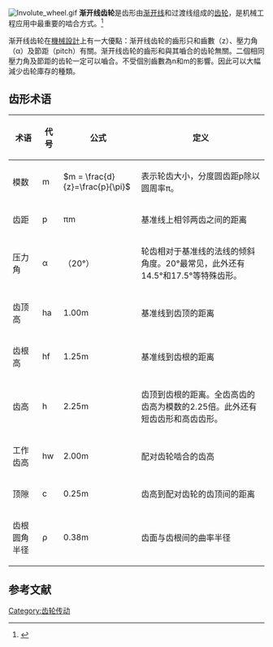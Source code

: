 [[File:Involute_wheel.gif|right]]
'''渐开线齿轮'''是齿形由[[渐开线|渐开线]]和过渡线组成的[[齿轮|齿轮]]，是机械工程应用中最重要的啮合方式。<ref>{{cite web |title=渐开线啮合 |url=https://glossar.item24.com/cn/%E7%B4%A2%E5%BC%95/%E6%96%87%E7%AB%A0/item//involute-gearing.html |website=机械工程词典}}</ref>

渐开线齿轮在[[機械設計|機械設計]]上有一大優點：渐开线齿轮的齒形只和齒數（z）、壓力角（α）及節距（pitch）有關。渐开线齿轮的齒形和與其嚙合的齿轮無關。二個相同壓力角及節距的齿轮一定可以嚙合。不受個別齒數為n和m的影響。因此可以大幅減少齿轮庫存的種類。
==齿形术语==
{| class="wikitable"
|-
! 术语 !! 代号 !! 公式!!定义
|-
| 模数 || m ||<math>m = \frac{d}{z}=\frac{p}{\pi}</math>|| 表示轮齿大小，分度圆齿距p除以圆周率π。
|-
| 齿距 || p || πm||基准线上相邻两齿之间的距离
|-
| 压力角 || α || （20°）||轮齿相对于基准线的法线的倾斜角度。20°最常见，此外还有14.5°和17.5°等特殊齿形。
|-
|齿顶高||ha||1.00m||基准线到齿顶的距离
|-
|齿根高||hf||1.25m||基准线到齿根的距离
|-
|齿高||h||2.25m||齿顶到齿根的距离。全齿高齿的齿高为模数的2.25倍。此外还有短齿齿形和高齿齿形。
|-
|工作齿高||hw||2.00m||配对齿轮啮合的齿高
|-
|顶隙||c||0.25m||齿高到配对齿轮的齿顶间的距离
|-
|齿根圆角半径||ρ||0.38m||齿面与齿根间的曲率半径
|}
==参考文献==
{{reflist}}

{{齒輪}}
{{Authority control}}
[[Category:齿轮传动|Category:齿轮传动]]
{{tech-stub}}